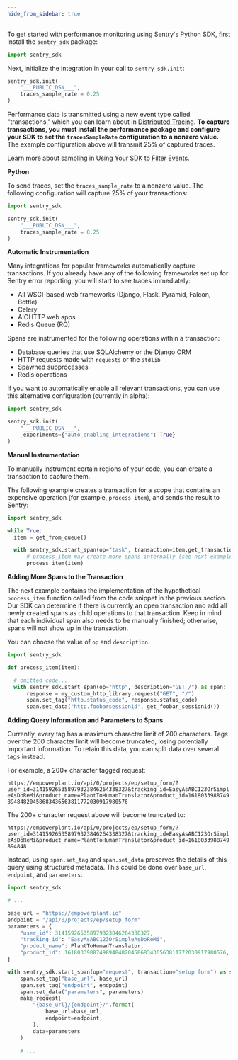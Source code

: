 ```yaml
---
hide_from_sidebar: true
---
```


To get started with performance monitoring using Sentry's Python SDK, first install the `sentry_sdk` package:

```python
import sentry_sdk
```

Next, initialize the integration in your call to `sentry_sdk.init`:

```python
sentry_sdk.init(
    "___PUBLIC_DSN___",
    traces_sample_rate = 0.25
)
```

Performance data is transmitted using a new event type called "transactions," which you can learn about in [Distributed Tracing](/performance-monitoring/distributed-tracing/#traces-transactions-and-spans). **To capture transactions, you must install the performance package and configure your SDK to set the `tracesSampleRate` configuration to a nonzero value.** The example configuration above will transmit 25% of captured traces.

Learn more about sampling in [Using Your SDK to Filter Events](/error-reporting/configuration/filtering/).

**Python**

To send traces, set the `traces_sample_rate` to a nonzero value. The following configuration will capture 25% of your transactions:

```python
import sentry_sdk

sentry_sdk.init(
    "___PUBLIC_DSN___",
    traces_sample_rate = 0.25
)
```

**Automatic Instrumentation**

Many integrations for popular frameworks automatically capture transactions. If you already have any of the following frameworks set up for Sentry error reporting, you will start to see traces immediately:

- All WSGI-based web frameworks (Django, Flask, Pyramid, Falcon, Bottle)
- Celery
- AIOHTTP web apps
- Redis Queue (RQ)

Spans are instrumented for the following operations within a transaction:

- Database queries that use SQLAlchemy or the Django ORM
- HTTP requests made with `requests` or the `stdlib`
- Spawned subprocesses
- Redis operations

If you want to automatically enable all relevant transactions, you can use this alternative configuration (currently in alpha):

```python
import sentry_sdk

sentry_sdk.init(
    "___PUBLIC_DSN___",
    _experiments={"auto_enabling_integrations": True}
)
```

**Manual Instrumentation**

<!-- WIZARD python-tracing -->

To manually instrument certain regions of your code, you can create a transaction to capture them.

The following example creates a transaction for a scope that contains an expensive operation (for example, `process_item`), and sends the result to Sentry:

```python
import sentry_sdk

while True:
  item = get_from_queue()

  with sentry_sdk.start_span(op="task", transaction=item.get_transaction()):
      # process_item may create more spans internally (see next examples)
      process_item(item)
```

**Adding More Spans to the Transaction**

The next example contains the implementation of the hypothetical `process_item` function called from the code snippet in the previous section. Our SDK can determine if there is currently an open transaction and add all newly created spans as child operations to that transaction. Keep in mind that each individual span also needs to be manually finished; otherwise, spans will not show up in the transaction.

You can choose the value of `op` and `description`.

```python
import sentry_sdk

def process_item(item):

  # omitted code...
  with sentry_sdk.start_span(op="http", description="GET /") as span:
      response = my_custom_http_library.request("GET", "/")
      span.set_tag("http.status_code", response.status_code)
      span.set_data("http.foobarsessionid", get_foobar_sessionid())
```

<!-- ENDWIZARD -->

**Adding Query Information and Parameters to Spans**

Currently, every tag has a maximum character limit of 200 characters. Tags over the 200 character limit will become truncated, losing potentially important information. To retain this data, you can split data over several tags instead.

For example, a 200+ character tagged request:

`https://empowerplant.io/api/0/projects/ep/setup_form/?user_id=314159265358979323846264338327&tracking_id=EasyAsABC123OrSimpleAsDoReMi&product_name=PlantToHumanTranslator&product_id=161803398874989484820458683436563811772030917980576`

The 200+ character request above will become truncated to:

`https://empowerplant.io/api/0/projects/ep/setup_form/?user_id=314159265358979323846264338327&tracking_id=EasyAsABC123OrSimpleAsDoReMi&product_name=PlantToHumanTranslator&product_id=1618033988749894848`

Instead, using `span.set_tag` and `span.set_data` preserves the details of this query using structured metadata. This could be done over `base_url`, `endpoint`, and `parameters`:

```python
import sentry_sdk

# ...

base_url = "https://empowerplant.io"
endpoint = "/api/0/projects/ep/setup_form"
parameters = {
    "user_id": 314159265358979323846264338327,
    "tracking_id": "EasyAsABC123OrSimpleAsDoReMi",
    "product_name": PlantToHumanTranslator,
    "product_id": 161803398874989484820458683436563811772030917980576,
}

with sentry_sdk.start_span(op="request", transaction="setup form") as span:
    span.set_tag("base_url", base_url)
    span.set_tag("endpoint", endpoint)
    span.set_data("parameters", parameters)
    make_request(
        "{base_url}/{endpoint}/".format(
            base_url=base_url,
            endpoint=endpoint,
        ),
        data=parameters
    )

    # ...
```
